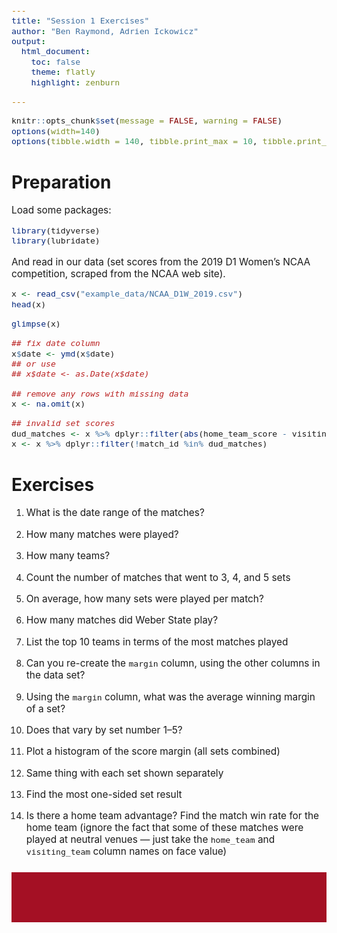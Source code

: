 ```yaml
---
title: "Session 1 Exercises"
author: "Ben Raymond, Adrien Ickowicz"
output:
  html_document:
    toc: false
    theme: flatly
    highlight: zenburn

---
```


```r
knitr::opts_chunk$set(message = FALSE, warning = FALSE)
options(width=140)
options(tibble.width = 140, tibble.print_max = 10, tibble.print_min = 10)

```

<style>
details summary { font-weight:bold; color:#A41024; }
.main-container { max-width: 90%; }
#footer { margin-top:24px; margin-bottom: 24px; height:80px; background: #A41024 url("extra/3logo2.png") no-repeat center; background-size:contain; }
#header { background: #A41024 url("extra/3logo2.png") no-repeat 95% center; background-size: 20%; color: white; border-radius:8px; padding:24px; }
h1.title { margin-top:11px; margin-bottom:11px; }
pre,p { font-size:110%; }
</style>

# Preparation

Load some packages:

```r
library(tidyverse)
library(lubridate)

```

And read in our data (set scores from the 2019 D1 Women's NCAA competition, scraped from the NCAA web site).

```r
x <- read_csv("example_data/NCAA_D1W_2019.csv")
head(x)

glimpse(x)

## fix date column
x$date <- ymd(x$date)
## or use
## x$date <- as.Date(x$date)

## remove any rows with missing data
x <- na.omit(x)

## invalid set scores
dud_matches <- x %>% dplyr::filter(abs(home_team_score - visiting_team_score) > 2 & pmax(home_team_score, visiting_team_score) > 25) %>% pull(match_id)
x <- x %>% dplyr::filter(!match_id %in% dud_matches)

```

# Exercises

1. What is the date range of the matches?

2. How many matches were played?

3. How many teams?

4. Count the number of matches that went to 3, 4, and 5 sets

5. On average, how many sets were played per match?

6. How many matches did Weber State play?

7. List the top 10 teams in terms of the most matches played

8. Can you re-create the `margin` column, using the other columns in the data set?

9. Using the `margin` column, what was the average winning margin of a set?

10. Does that vary by set number 1--5?

11. Plot a histogram of the score margin (all sets combined)

12. Same thing with each set shown separately

13. Find the most one-sided set result

14. Is there a home team advantage? Find the match win rate for the home team (ignore the fact that some of these matches were played at neutral venues --- just take the `home_team` and `visiting_team` column names on face value)

<div id="footer"></div>

